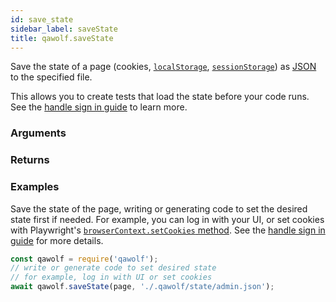 ```yaml
---
id: save_state
sidebar_label: saveState
title: qawolf.saveState
---
```



<Syntax code="saveState(page, savePath)" />

Save the state of a page (cookies, [`localStorage`](https://developer.mozilla.org/en-US/docs/Web/API/Window/localStorage), [`sessionStorage`](https://developer.mozilla.org/en-US/docs/Web/API/Window/sessionStorage)) as [JSON](https://developer.mozilla.org/en-US/docs/Web/JavaScript/Reference/Global_Objects/JSON) to the specified file.

This allows you to create tests that load the state before your code runs. See the [handle sign in guide](../../handle_sign_in) to learn more.

### Arguments

<ArgumentSaveState />

### Returns

<ReturnVoid />

### Examples

Save the state of the page, writing or generating code to set the desired state first if needed. For example, you can log in with your UI, or set cookies with Playwright's [`browserContext.setCookies` method](https://github.com/microsoft/playwright/blob/master/docs/api.md#browsercontextsetcookiescookies). See the [handle sign in guide](../../handle_sign_in) for more details.

```js
const qawolf = require('qawolf');
// write or generate code to set desired state
// for example, log in with UI or set cookies
await qawolf.saveState(page, './.qawolf/state/admin.json');
```
